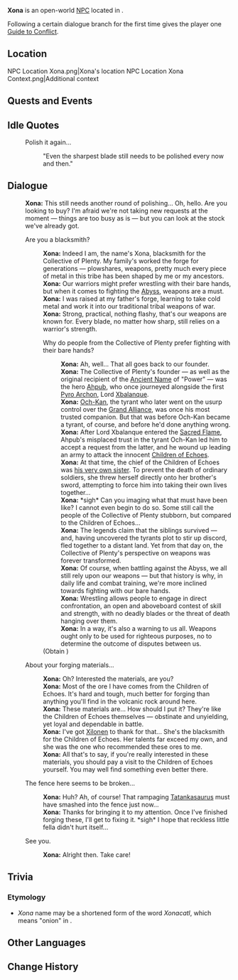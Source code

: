 {{Meta
<!-- Remove this template after adding the missing info -->
|missing_NPC_profile  = yes
}}
{{Character Infobox
|type             = Open-World NPC
|image            = NPC Xona.png
|realname         = <!-- Optional, if different from in-game name -->
|deceased         = <!-- Past (for deceased prior to events of the game) or free response -->
|region           = Natlan
|location         = Natlan
|affiliation      = Collective of Plenty
|title            = Blacksmith
|ancestry         = <!-- Clan/family -->
|father           = 
|mother           = 
|spouse           = 
|sibling          = 
|child            = 
|relative         = 
|voiceEN          = 
|voiceCN          = 
|voiceJP          = 
|voiceKR          = 
|dialoguereward   = {{Card|Guide to Conflict|1}}
}}
'''Xona''' is an open-world [[NPC]] located in {{Location|"Collective of Plenty"}}.

Following a certain dialogue branch for the first time gives the player one [[Guide to Conflict]].

==Location==
<gallery>
NPC Location Xona.png|Xona's location
NPC Location Xona Context.png|Additional context
</gallery>
<!--
==Profile==
Detailed story/lore information goes here.
''(To be added.)''

===Appearance===
Keep appearance section short and concise. Limit to 2 paragraphs with 3-4 sentences each.
''(To be added.)''
-->
==Quests and Events==
{{Quests and Events}}

==Idle Quotes==
{{Dialogue Start}}
:{{DIcon|Idle}} Polish it again...
::{{A|VO Xona 01.ogg}} "Even the sharpest blade still needs to be polished every now and then."
{{Dialogue End}}

==Dialogue==
{{Dialogue Start}}
:'''Xona:''' This still needs another round of polishing... Oh, hello. Are you looking to buy? I'm afraid we're not taking new requests at the moment &mdash; things are too busy as is &mdash; but you can look at the stock we've already got.
:{{DIcon}} Are you a blacksmith?
::'''Xona:''' Indeed I am, the name's Xona, blacksmith for the Collective of Plenty. My family's worked the forge for generations &mdash; plowshares, weapons, pretty much every piece of metal in this tribe has been shaped by me or my ancestors.
::'''Xona:''' Our warriors might prefer wrestling with their bare hands, but when it comes to fighting the [[Abyss]], weapons are a must.
::'''Xona:''' I was raised at my father's forge, learning to take cold metal and work it into our traditional tribal weapons of war.
::'''Xona:''' Strong, practical, nothing flashy, that's our weapons are known for. Every blade, no matter how sharp, still relies on a warrior's strength.
::{{DIcon|Reward}} Why do people from the Collective of Plenty prefer fighting with their bare hands?
:::'''Xona:''' Ah, well... That all goes back to our founder.
:::'''Xona:''' The Collective of Plenty's founder &mdash; as well as the original recipient of the [[Ancient Name]] of "Power" &mdash; was the hero [[Ahpub]], who once journeyed alongside the first [[Pyro Archon]], Lord [[Xbalanque]].
:::'''Xona:''' [[Och-Kan]], the tyrant who later went on the usurp control over the [[Grand Alliance]], was once his most trusted companion. But that was before Och-Kan became a tyrant, of course, and before he'd done anything wrong.
:::'''Xona:''' After Lord Xbalanque entered the [[Sacred Flame]], Ahpub's misplaced trust in the tyrant Och-Kan led him to accept a request from the latter, and he wound up leading an army to attack the innocent [[Children of Echoes]].
:::'''Xona:''' At that time, the chief of the Children of Echoes was [[Ixquieh|his very own sister]]. To prevent the death of ordinary soldiers, she threw herself directly onto her brother's sword, attempting to force him into taking their own lives together...
:::'''Xona:''' *sigh* Can you imaging what that must have been like? I cannot even begin to do so. Some still call the people of the Collective of Plenty stubborn, but compared to the Children of Echoes...
:::'''Xona:''' The legends claim that the siblings survived &mdash; and, having uncovered the tyrants plot to stir up discord, fled together to a distant land. Yet from that day on, the Collective of Plenty's perspective on weapons was forever transformed.
:::'''Xona:''' Of course, when battling against the Abyss, we all still rely upon our weapons &mdash; but that history is why, in daily life and combat training, we're more inclined towards fighting with our bare hands.
:::'''Xona:''' Wrestling allows people to engage in direct confrontation, an open and aboveboard contest of skill and strength, with no deadly blades or the threat of death hanging over them.
:::'''Xona:''' In a way, it's also a warning to us all. Weapons ought only to be used for righteous purposes, no to determine the outcome of disputes between us.
::;(Obtain {{Item|Guide to Conflict|x=1}})
:{{DIcon}} About your forging materials...
::'''Xona:''' Oh? Interested the materials, are you?
::'''Xona:''' Most of the ore I have comes from the Children of Echoes. It's hard and tough, much better for forging than anything you'll find in the volcanic rock around here.
::'''Xona:''' These materials are... How should I put it? They're like the Children of Echoes themselves &mdash; obstinate and unyielding, yet loyal and dependable in battle.
::'''Xona:''' I've got [[Xilonen]] to thank for that... She's the blacksmith for the Children of Echoes. Her talents far exceed my own, and she was the one who recommended these ores to me.
::'''Xona:''' All that's to say, if you're really interested in these materials, you should pay a visit to the Children of Echoes yourself. You may well find something even better there.
:{{DIcon}} The fence here seems to be broken...
::'''Xona:''' Huh? Ah, of course! That rampaging [[Tatankasaurus]] must have smashed into the fence just now...
::'''Xona:''' Thanks for bringing it to my attention. Once I've finished forging these, I'll get to fixing it. *sigh* I hope that reckless little fella didn't hurt itself...
:{{DIcon}} See you.
::'''Xona:''' Alright then. Take care!
{{Dialogue End}}
<!--
==Event Dialogue==
===Event Name===
{{Dialogue Start}}
:'''Xona:'''
{{Dialogue End}}
-->

==Trivia==
===Etymology===
* ''Xona'' name may be a shortened form of the word ''Xonacatl'', which means "onion" in {{w|Nahuatl}}.

==Other Languages==
{{Other Languages
|default_hidden = 1
|en       = Xona
|zhs      = 索乌娜
|zhs_rm   = 
|zht      = 索烏娜
|zht_rm   = 
|ja       = ソナ
|ja_rm    = 
|ko       = 쏘나
|es       = Shona
|fr       = Xona
|ru       = Шона
|th       = Xona
|vi       = Xona
|de       = Xona
|id       = Xona
|pt       = Xona
|tr       = Xona
|it       = Xona
}}

==Change History==
{{Change History|5.5}}
<!--
==References==
{{Reflist}}
-->